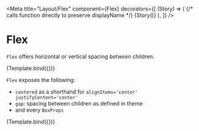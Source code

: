 

<Meta
  title="Layout/Flex"
  component={Flex}
  decorators={[
    (Story) => (
      <Box bg="gray50" borderRadius="md">
        <Inset>
          {/* calls function directly to preserve displayName */}
          {Story()}
        </Inset>
      </Box>
    ),
  ]}
/>


# Flex

`Flex` offers horizontal or vertical spacing _between_ children.

<Canvas>
  <Story name="default" args={{}}>
    {Template.bind({})}
  </Story>
</Canvas>

`Flex` exposes the following:

- `centered` as a shorthand for `alignItems='center' justifyContent='center'`
- `gap`: spacing between children as defined in theme
- and every `BoxProps`

<Canvas>
  <Story name="args" args={{ centered: true, flexDirection: 'column', gap: 'lg' }}>
    {Template.bind({})}
  </Story>
</Canvas>

<ArgsTable story="default" />
